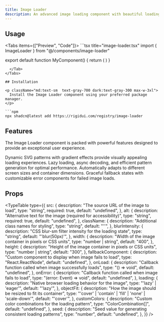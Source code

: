 ```yaml
---
title: Image Loader
description: An advanced image loading component with beautiful loading states, error handling, and performance optimizations.
---
```



## Usage


<Tabs items={["Preview", "Code"]}>
  <Tab value="Preview">
    <ImageLoaderPreview />
  </Tab>
  <Tab value="Code">
    ```tsx title="image-loader.tsx"
import { ImageLoader } from "@/components/image-loader"

export default function MyComponent() {
      return (
        <ImageLoader
          src="https://example.com/image.jpg"
          alt="Description of the image"
          width={400}
          height={300}
        />
      )
}
```
  </Tab>
</Tabs>

## Installation

<p className="md:text-sm  text-gray-700 dark:text-gray-300 max-w-3xl">
  Install the Image Loader component using your preferred package manager.
</p>

```npm
npx shadcn@latest add https://rigidui.com/registry/image-loader
```

## Features


<p className="md:text-sm mb-4!  text-gray-700 dark:text-gray-300 max-w-3xl">
  The Image Loader component is packed with powerful features designed to
  provide an exceptional user experience.
</p>

<Cards>
  <Card title="Beautiful Loading States">
    Dynamic SVG patterns with gradient effects provide visually appealing
    loading experiences.
  </Card>
  <Card title="Optimized Performance">
    Lazy loading, async decoding, and efficient pattern generation for optimal
    performance.
  </Card>
  <Card title="Responsive Design">
    Automatically adapts to different screen sizes and container dimensions.
  </Card>
  <Card title="Error Handling">
    Graceful fallback states with customizable error components for failed image
    loads.
  </Card>
</Cards>

## Props

<TypeTable
  type={{
    src: {
      description: "The source URL of the image to load",
      type: "string",
      required: true,
      default: "undefined",
    },
    alt: {
      description:
        "Alternative text for the image (required for accessibility)",
      type: "string",
      required: true,
      default: "undefined",
    },
    className: {
      description: "Additional class names for styling",
      type: "string",
      default: "''",
    },
    blurIntensity: {
      description: "CSS blur-sm filter intensity for the loading state",
      type: "string",
      default: "'blur(50px)'",
    },
    width: {
      description: "Width of the image container in pixels or CSS units",
      type: "number | string",
      default: "400",
    },
    height: {
      description: "Height of the image container in pixels or CSS units",
      type: "number | string",
      default: "300",
    },
    fallbackComponent: {
      description: "Custom component to display when image fails to load",
      type: "React.ReactNode",
      default: "undefined",
    },
    onLoad: {
      description: "Callback function called when image successfully loads",
      type: "() => void",
      default: "undefined",
    },
    onError: {
      description: "Callback function called when image fails to load",
      type: "(error: Event) => void",
      default: "undefined",
    },
    loading: {
      description: "Native browser loading behavior for the image",
      type: "'lazy' | 'eager'",
      default: "'lazy'",
    },
    objectFit: {
      description: "How the image should be resized to fit its container",
      type: "'cover' | 'contain' | 'fill' | 'none' | 'scale-down'",
      default: "'cover'",
    },
    customColors: {
      description: "Custom color combinations for the loading pattern",
      type: "ColorCombination[]",
      default: "undefined",
    },
    seed: {
      description: "Seed value for generating consistent loading patterns",
      type: "number",
      default: "undefined",
    },
  }}
/>
